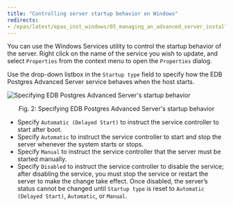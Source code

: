 ```yaml
---
title: "Controlling server startup behavior on Windows"
redirects:
- /epas/latest/epas_inst_windows/05_managing_an_advanced_server_installation/03_controlling_server_startup_behavior_on_windows/
---
```


You can use the Windows Services utility to control the startup behavior of the server. Right click on the name of the service you wish to update, and select `Properties` from the context menu to open the `Properties` dialog.

Use the drop-down listbox in the `Startup type` field to specify how the EDB Postgres Advanced Server service behaves when the host starts.

![Specifying EDB Postgres Advanced Server's startup behavior](../images/advanced_server_startup.png)

<div style="text-align: center"> Fig. 2: Specifying EDB Postgres Advanced Server's startup behavior </div>

-   Specify `Automatic (Delayed Start)` to instruct the service controller to start after boot.
-   Specify `Automatic` to instruct the service controller to start and stop the server whenever the system starts or stops.
-   Specify `Manual` to instruct the service controller that the server must be started manually.
-   Specify `Disabled` to instruct the service controller to disable the service; after disabling the service, you must stop the service or restart the server to make the change take effect. Once disabled, the server’s status cannot be changed until `Startup type` is reset to `Automatic (Delayed Start)`, `Automatic`, or `Manual`.
